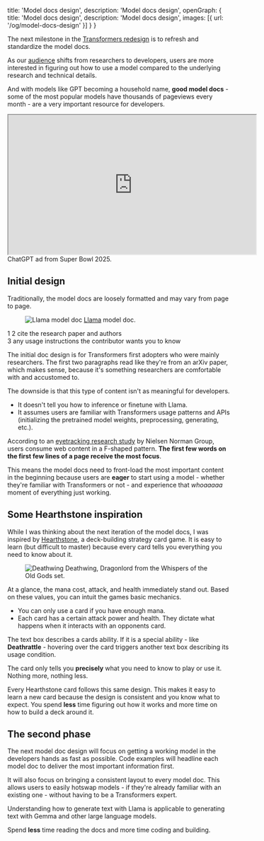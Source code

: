   title: 'Model docs design',
  description: 'Model docs design',
  openGraph: {
    title: 'Model docs design',
    description: 'Model docs design',
    images: [{ url: '/og/model-docs-design' }]
  }
}

The next milestone in the [Transformers redesign](/2024/redesigning-the-transformers-documentation) is to refresh and standardize the model docs.

As our [audience](/2024/redesigning-the-transformers-documentation#a-new-audience) shifts from researchers to developers, users are more interested in figuring out how to use a model compared to the underlying research and technical details.

And with models like GPT becoming a household name, **good model docs** - some of the most popular models have thousands of pageviews every month - are a very important resource for developers.

<iframe width="560" height="315" src="https://www.youtube.com/embed/kIhb5pEo_j0?si=hYdjx1Q6ODZJYNic" title="YouTube video player" allow="accelerometer; autoplay; clipboard-write; encrypted-media; gyroscope; picture-in-picture; web-share" allowFullScreen></iframe>
<Caption>ChatGPT ad from Super Bowl 2025.</Caption>

## Initial design

Traditionally, the model docs are loosely formatted and may vary from page to page.

<Figure>
  <img className="rounded-xl" src="https://huggingface.co/datasets/stevhliu/personal-blog/resolve/main/llama-example.png" alt="Llama model doc" />
  <Caption><a href="https://huggingface.co/docs/transformers/main/en/model_doc/llama">Llama</a> model doc.</Caption>
</Figure>

<div className="space-y-4">
  <div className="flex gap-4">
    <span className="flex items-center justify-center w-6 h-6 rounded-full bg-red-100 text-red-600 text-sm font-medium font-semibold font-mono">
      1
    </span>
    <span className="flex items-center justify-center w-6 h-6 rounded-full bg-amber-100 text-amber-600 text-sm font-medium font-semibold font-mono">
      2
    </span>
    <span>cite the research paper and authors</span>
  </div>
  <div className="flex gap-4">
    <span className="flex items-center justify-center w-6 h-6 rounded-full bg-sky-100 text-sky-600 text-sm font-medium font-semibold font-mono">
      3
    </span>
    <span>any usage instructions the contributor wants you to know</span>
  </div>
</div>

The initial doc design is for Transformers first adopters who were mainly researchers. The first two paragraphs read like they're from an arXiv paper, which makes sense, because it's something researchers are comfortable with and accustomed to.

The downside is that this type of content isn't as meaningful for developers.

- It doesn't tell you how to inference or finetune with Llama.
- It assumes users are familiar with Transformers usage patterns and APIs (initializing the pretrained model weights, preprocessing, generating, etc.).

According to an [eyetracking research study](https://www.nngroup.com/articles/f-shaped-pattern-reading-web-content/) by Nielsen Norman Group, users consume web content in a F-shaped pattern. **The first few words on the first few lines of a page receive the most focus**.

This means the model docs need to front-load the most important content in the beginning because users are **eager** to start using a model - whether they're familiar with Transformers or not - and experience that *whoaaaaa* moment of everything just working.

## Some Hearthstone inspiration

While I was thinking about the next iteration of the model docs, I was inspired by [Hearthstone](https://hearthstone.blizzard.com/), a deck-building strategy card game. It is easy to learn (but difficult to master) because every card tells you everything you need to know about it.

<Figure>
  <img className="rounded-xl" src="https://huggingface.co/datasets/stevhliu/personal-blog/resolve/main/deathwing.png" alt="Deathwing" />
  <Caption>Deathwing, Dragonlord from the Whispers of the Old Gods set.</Caption>
</Figure>

At a glance, the <span className="text-blue-500 font-medium font-semibold">mana cost</span>, <span className="text-amber-500 font-medium font-semibold">attack</span>, and <span className="text-red-500 font-medium font-semibold">health</span> immediately stand out. Based on these values, you can intuit the games basic mechanics.

- You can only use a card if you have enough mana.
- Each card has a certain attack power and health. They dictate what happens when it interacts with an opponents card.

The text box describes a cards ability. If it is a special ability - like **Deathrattle** - hovering over the card triggers another text box describing its usage condition.

The card only tells you **precisely** what you need to know to play or use it. Nothing more, nothing less.

Every Hearthstone card follows this same design. This makes it easy to learn a new card because the design is consistent and you know what to expect. You spend **less** time figuring out how it works and more time on how to build a deck around it.

## The second phase

The next model doc design will focus on getting a working model in the developers hands as fast as possible. Code examples will headline each model doc to deliver the most important information first.

It will also focus on bringing a consistent layout to every model doc. This allows users to easily hotswap models - if they're already familiar with an existing one - without having to be a Transformers expert.

Understanding how to generate text with Llama is applicable to generating text with Gemma and other large language models.

Spend **less** time reading the docs and more time coding and building.